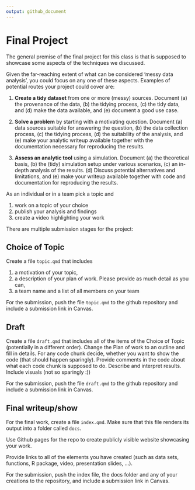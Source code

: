 ```yaml
---
output: github_document
---
```


<!-- README.md is generated from README.Rmd. Please edit that file -->

# Final Project

The general premise of the final project for this class is that is supposed to showcase some aspects of the techniques we discussed. 

Given the far-reaching extent of what can be considered 'messy data analysis', you could focus on any one of these aspects. Examples of potential routes your project could cover are: 

1. **Create a tidy dataset** from one or more (messy) sources. Document (a) the provenance of the data, (b) the tidying process, (c) the tidy data, and (d) make the data available, and (e) document a good use case.

2. **Solve a problem** by starting with a motivating question. Document (a) data sources suitable for answering the question, (b) the data collection process, (c) the tidying process, (d) the suitability of the analysis, and (e) make your analytic writeup available together with the documentation necessary for reproducing the results.

3. **Assess an analytic tool** using a simulation. Document (a) the theoretical basis, (b) the (tidy) simulation setup under various scenarios, (c) an in-depth analysis of the results. (d) Discuss potential alternatives and limitations, and (e) make your writeup available together with code and documentation for reproducing the results.


As an individual or in a team pick a topic and

1. work on a topic of your choice
2. publish your analysis and findings
3. create a video highlighting your work


There are multiple submission stages for the project: 

## Choice of Topic

Create a file `topic.qmd` that 
includes 

1. a motivation of your topic, 
2. a description of your plan of work. Please provide as much detail as you can,
3. a team name and a list of all members on your team

For the submission, push the file `topic.qmd` to the github repository and include a submission link in Canvas.

## Draft

Create a file `draft.qmd` that includes all of the items of the Choice of Topic (potentially in a different order). 
Change the Plan of work to an outline and fill in details. 
For any code chunk decide, whether you want to show the code (that should happen sparingly). Provide comments in the code about what each code chunk is supposed to do. 
Describe and interpret results. Include visuals (not so sparingly :))

For the submission, push the file `draft.qmd` to the github repository and include a submission link in Canvas.

## Final writeup/show

For the final work, create a file `index.qmd`. 
Make sure that this file renders its output into a folder called `docs`. 

Use Github pages for the repo to create publicly visible website showcasing your work. 

Provide links to all of the elements you have created (such as data sets, functions, R package, video, presentation slides, ...).


For the submission, push the index file, the docs folder and any of your creations to the repository, and include a submission link in Canvas.
